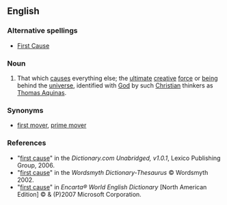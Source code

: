==English==
{{wikipedia}}

===Alternative spellings===
*[[First Cause]]

===Noun===
{{en-noun|sg=[[first]] [[cause]]|-}}

# {{context|theology|philosophy|sometimes capitalized}} That which [[cause]]s everything else; the [[ultimate]] [[creative]] [[force]] or [[being]] behind the [[universe]], identified with [[God]] by such [[Christian]] thinkers as [[w:Thomas_Aquinas|Thomas Aquinas]]. 

===Synonyms===
*[[first mover]], [[prime mover]]

===References===
*"[http://dictionary.reference.com/search?r=2&q=first+cause first cause]" in the ''Dictionary.com Unabridged, v1.0.1'', Lexico Publishing Group, 2006.
*"[http://www.wordsmyth.net/live/home.php?script=search&matchent=first+cause&matchtype=exact first cause]" in the ''Wordsmyth Dictionary-Thesaurus'' © Wordsmyth 2002.
*"[http://encarta.msn.com/dictionary_/first+cause.html first cause]" in ''Encarta® World English Dictionary'' [North American Edition] © & (P)2007 Microsoft Corporation.